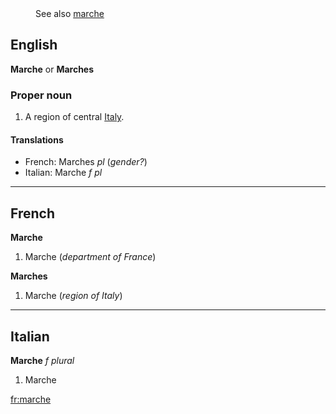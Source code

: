 :See also [[marche]]
==English==
'''Marche''' or '''Marches'''

===Proper noun===

#A region of central [[Italy]].

====Translations====

*French: Marches ''pl'' (''gender?'')
*Italian: Marche ''f pl''

----

==French==
'''Marche'''

#Marche (''department of France'')

'''Marches'''

#Marche (''region of Italy'')

----

==Italian==
'''Marche''' ''f plural''

#Marche

[[fr:marche]]